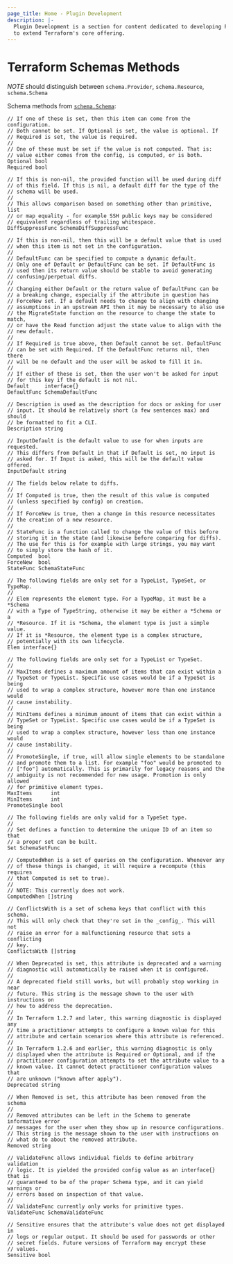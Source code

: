 ```yaml
---
page_title: Home - Plugin Development
description: |-
  Plugin Development is a section for content dedicated to developing Plugins
  to extend Terraform's core offering.
---
```


# Terraform Schemas Methods

_NOTE_ should distinguish between `schema.Provider`, `schema.Resource`,
`schema.Schema`

Schema methods from
[`schema.Schema`](https://pkg.go.dev/github.com/hashicorp/terraform-plugin-sdk/v2/helper/schema#Schema):

```
// If one of these is set, then this item can come from the configuration.
// Both cannot be set. If Optional is set, the value is optional. If
// Required is set, the value is required.
//
// One of these must be set if the value is not computed. That is:
// value either comes from the config, is computed, or is both.
Optional bool
Required bool

// If this is non-nil, the provided function will be used during diff
// of this field. If this is nil, a default diff for the type of the
// schema will be used.
//
// This allows comparison based on something other than primitive, list
// or map equality - for example SSH public keys may be considered
// equivalent regardless of trailing whitespace.
DiffSuppressFunc SchemaDiffSuppressFunc

// If this is non-nil, then this will be a default value that is used
// when this item is not set in the configuration.
//
// DefaultFunc can be specified to compute a dynamic default.
// Only one of Default or DefaultFunc can be set. If DefaultFunc is
// used then its return value should be stable to avoid generating
// confusing/perpetual diffs.
//
// Changing either Default or the return value of DefaultFunc can be
// a breaking change, especially if the attribute in question has
// ForceNew set. If a default needs to change to align with changing
// assumptions in an upstream API then it may be necessary to also use
// the MigrateState function on the resource to change the state to match,
// or have the Read function adjust the state value to align with the
// new default.
//
// If Required is true above, then Default cannot be set. DefaultFunc
// can be set with Required. If the DefaultFunc returns nil, then there
// will be no default and the user will be asked to fill it in.
//
// If either of these is set, then the user won't be asked for input
// for this key if the default is not nil.
Default     interface{}
DefaultFunc SchemaDefaultFunc

// Description is used as the description for docs or asking for user
// input. It should be relatively short (a few sentences max) and should
// be formatted to fit a CLI.
Description string

// InputDefault is the default value to use for when inputs are requested.
// This differs from Default in that if Default is set, no input is
// asked for. If Input is asked, this will be the default value offered.
InputDefault string

// The fields below relate to diffs.
//
// If Computed is true, then the result of this value is computed
// (unless specified by config) on creation.
//
// If ForceNew is true, then a change in this resource necessitates
// the creation of a new resource.
//
// StateFunc is a function called to change the value of this before
// storing it in the state (and likewise before comparing for diffs).
// The use for this is for example with large strings, you may want
// to simply store the hash of it.
Computed  bool
ForceNew  bool
StateFunc SchemaStateFunc

// The following fields are only set for a TypeList, TypeSet, or TypeMap.
//
// Elem represents the element type. For a TypeMap, it must be a *Schema
// with a Type of TypeString, otherwise it may be either a *Schema or a
// *Resource. If it is *Schema, the element type is just a simple value.
// If it is *Resource, the element type is a complex structure,
// potentially with its own lifecycle.
Elem interface{}

// The following fields are only set for a TypeList or TypeSet.
//
// MaxItems defines a maximum amount of items that can exist within a
// TypeSet or TypeList. Specific use cases would be if a TypeSet is being
// used to wrap a complex structure, however more than one instance would
// cause instability.
//
// MinItems defines a minimum amount of items that can exist within a
// TypeSet or TypeList. Specific use cases would be if a TypeSet is being
// used to wrap a complex structure, however less than one instance would
// cause instability.
//
// PromoteSingle, if true, will allow single elements to be standalone
// and promote them to a list. For example "foo" would be promoted to
// ["foo"] automatically. This is primarily for legacy reasons and the
// ambiguity is not recommended for new usage. Promotion is only allowed
// for primitive element types.
MaxItems      int
MinItems      int
PromoteSingle bool

// The following fields are only valid for a TypeSet type.
//
// Set defines a function to determine the unique ID of an item so that
// a proper set can be built.
Set SchemaSetFunc

// ComputedWhen is a set of queries on the configuration. Whenever any
// of these things is changed, it will require a recompute (this requires
// that Computed is set to true).
//
// NOTE: This currently does not work.
ComputedWhen []string

// ConflictsWith is a set of schema keys that conflict with this schema.
// This will only check that they're set in the _config_. This will not
// raise an error for a malfunctioning resource that sets a conflicting
// key.
ConflictsWith []string

// When Deprecated is set, this attribute is deprecated and a warning
// diagnostic will automatically be raised when it is configured.
//
// A deprecated field still works, but will probably stop working in near
// future. This string is the message shown to the user with instructions on
// how to address the deprecation.
//
// In Terraform 1.2.7 and later, this warning diagnostic is displayed any
// time a practitioner attempts to configure a known value for this
// attribute and certain scenarios where this attribute is referenced.
//
// In Terraform 1.2.6 and earlier, this warning diagnostic is only
// displayed when the attribute is Required or Optional, and if the
// practitioner configuration attempts to set the attribute value to a
// known value. It cannot detect practitioner configuration values that
// are unknown ("known after apply").
Deprecated string

// When Removed is set, this attribute has been removed from the schema
//
// Removed attributes can be left in the Schema to generate informative error
// messages for the user when they show up in resource configurations.
// This string is the message shown to the user with instructions on
// what do to about the removed attribute.
Removed string

// ValidateFunc allows individual fields to define arbitrary validation
// logic. It is yielded the provided config value as an interface{} that is
// guaranteed to be of the proper Schema type, and it can yield warnings or
// errors based on inspection of that value.
//
// ValidateFunc currently only works for primitive types.
ValidateFunc SchemaValidateFunc

// Sensitive ensures that the attribute's value does not get displayed in
// logs or regular output. It should be used for passwords or other
// secret fields. Future versions of Terraform may encrypt these
// values.
Sensitive bool
```

